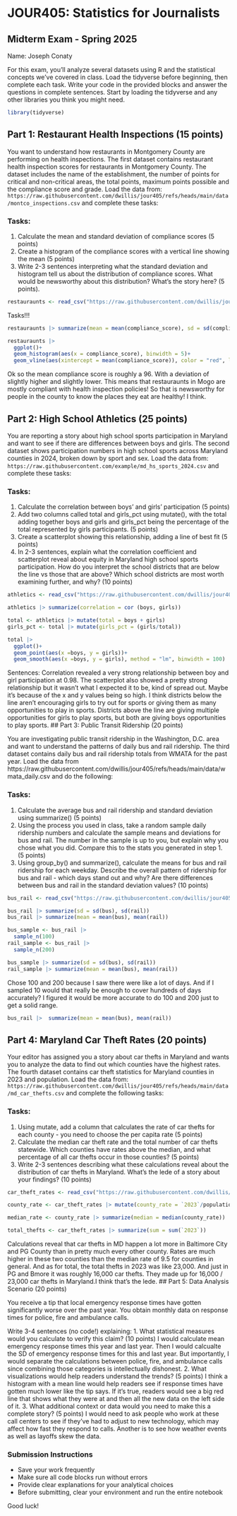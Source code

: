 # JOUR405: Statistics for Journalists
## Midterm Exam - Spring 2025

Name: Joseph Conaty

For this exam, you'll analyze several datasets using R and the statistical concepts we've covered in class. Load the tidyverse before beginning, then complete each task. Write your code in the provided blocks and answer the questions in complete sentences. Start by loading the tidyverse and any other libraries you think you might need.

```r
library(tidyverse)
```

## Part 1: Restaurant Health Inspections (15 points)

You want to understand how restaurants in Montgomery County are performing on health inspections. The first dataset contains restaurant health inspection scores for restaurants in Montgomery County. The dataset includes the name of the establishment, the number of points for critical and non-critical areas, the total points, maximum points possible and the compliance score and grade. Load the data from: `https://raw.githubusercontent.com/dwillis/jour405/refs/heads/main/data/montco_inspections.csv` and complete these tasks:

### Tasks:
1. Calculate the mean and standard deviation of compliance scores (5 points)
2. Create a histogram of the compliance scores with a vertical line showing the mean (5 points)
3. Write 2-3 sentences interpreting what the standard deviation and histogram tell us about the distribution of compliance scores. What would be newsworthy about this distribution? What's the story here? (5 points).

```r
restauraunts <- read_csv("https://raw.githubusercontent.com/dwillis/jour405/refs/heads/main/data/montco_inspections.csv")
```
Tasks!!!
```r
restauraunts |> summarize(mean = mean(compliance_score), sd = sd(compliance_score))
```
```r
restauraunts |> 
  ggplot()+
  geom_histogram(aes(x = compliance_score), binwidth = 5)+
  geom_vline(aes(xintercept = mean(compliance_score)), color = "red", linetype = "dashed", linewidth = 1)
```
Ok so the mean compliance score is roughly a 96. With a deviation of slightly higher and slightly lower. This means that restauraunts in Mogo are mostly compliant with health inspection policies! So that is newsworthy for people in the county to know the places they eat are healthy! I think.

## Part 2: High School Athletics (25 points)

You are reporting a story about high school sports participation in Maryland and want to see if there are differences between boys and girls. The second dataset shows participation numbers in high school sports across Maryland counties in 2024, broken down by sport and sex. Load the data from: `https://raw.githubusercontent.com/example/md_hs_sports_2024.csv` and complete these tasks:

### Tasks:
1. Calculate the correlation between boys' and girls' participation (5 points)
2. Add two columns called total and girls_pct using mutate(), with the total adding together boys and girls and girls_pct being the percentage of the total represented by girls participants. (5 points)
3. Create a scatterplot showing this relationship, adding a line of best fit (5 points)
4. In 2-3 sentences, explain what the correlation coefficient and scatterplot reveal about equity in Maryland high school sports participation. How do you interpret the school districts that are below the line vs those that are above? Which school districts are most worth examining further, and why? (10 points)

```r
athletics <- read_csv("https://raw.githubusercontent.com/dwillis/jour405/refs/heads/main/data/md_hs_participation.csv")
```
```r
athletics |> summarize(correlation = cor (boys, girls))
```

```r
total <- athletics |> mutate(total = boys + girls)
girls_pct <- total |> mutate(girls_pct = (girls/total))
```

```r
total |> 
  ggplot()+
  geom_point(aes(x =boys, y = girls))+
  geom_smooth(aes(x =boys, y = girls), method = "lm", binwidth = 100)
```
Sentences:
Correlation revealed a very strong relationship between boy and girl participation at 0.98. The scatterplot also showed a pretty strong relationship but it wasn't what I expected it to be, kind of spread out. Maybe it's because of the x and y values being so high. I think districts below the line aren't encouraging girls to try out for sports or giving them as many opportunities to play in sports. Districts above the line are giving multiple opportunities for girls to play sports, but both are giving boys opportunities to play sports.
## Part 3: Public Transit Ridership (20 points)

You are investigating public transit ridership in the Washington, D.C. area and want to understand the patterns of daily bus and rail ridership. The third dataset contains daily bus and rail ridership totals from WMATA for the past year. Load the data from https://raw.githubusercontent.com/dwillis/jour405/refs/heads/main/data/wmata_daily.csv and do the following:

### Tasks:
1. Calculate the average bus and rail ridership and standard deviation using summarize() (5 points)
2. Using the process you used in class, take a random sample daily ridership numbers and calculate the sample means and deviations for bus and rail. The number in the sample is up to you, but explain why you chose what you did. Compare this to the stats you generated in step 1. (5 points)
3. Using group_by() and summarize(), calculate the means for bus and rail ridership for each weekday. Describe the overall pattern of ridership for bus and rail - which days stand out and why? Are there differences between bus and rail in the standard deviation values? (10 points)


```r
bus_rail <- read_csv("https://raw.githubusercontent.com/dwillis/jour405/refs/heads/main/data/wmata_daily.csv")
```
```r
bus_rail |> summarize(sd = sd(bus), sd(rail))
bus_rail |> summarize(mean = mean(bus), mean(rail))
```
```r
bus_sample <- bus_rail |> 
  sample_n(100)
rail_sample <- bus_rail |> 
  sample_n(200)
```
```r
bus_sample |> summarize(sd = sd(bus), sd(rail))
rail_sample |> summarize(mean = mean(bus), mean(rail))
```
Chose 100 and 200 because I saw there were like a lot of days. And if I sampled 10 would that really be enough to cover hundreds of days accurately? I figured it would be more accurate to do 100 and 200 just to get a solid range.
```r
bus_rail |>  summarize(mean = mean(bus), mean(rail))
```



## Part 4: Maryland Car Theft Rates (20 points)

Your editor has assigned you a story about car thefts in Maryland and wants you to analyze the data to find out which counties have the highest rates. The fourth dataset contains car theft statistics for Maryland counties in 2023 and population. Load the data from: `https://raw.githubusercontent.com/dwillis/jour405/refs/heads/main/data/md_car_thefts.csv` and complete the following tasks:

### Tasks:
1. Using mutate, add a column that calculates the rate of car thefts for each county - you need to choose the per capita rate (5 points)
2. Calculate the median car theft rate and the total number of car thefts statewide. Which counties have rates above the median, and what percentage of all car thefts occur in those counties? (5 points)
3. Write 2-3 sentences describing what these calculations reveal about the distribution of car thefts in Maryland. What's the lede of a story about your findings? (10 points)


```r
car_theft_rates <- read_csv("https://raw.githubusercontent.com/dwillis/jour405/refs/heads/main/data/md_car_thefts.csv")
```
```r
county_rate <- car_theft_rates |> mutate(county_rate = `2023`/population*10000)
```

```r
median_rate <- county_rate |> summarize(median = median(county_rate))
```

```r
total_thefts <- car_theft_rates |> summarize(sum = sum(`2023`))
```
Calculations reveal that car thefts in MD happen a lot more in Baltimore City and PG County than in pretty much every other county. Rates are much higher in these two counties than the median rate of 9.5 for counties in general. And as for total, the total thefts in 2023 was like 23,000. And just in PG and Bmore it was roughly 16,000 car thefts. They made up for 16,000 / 23,000 car thefts in Maryland.I think that's the lede.
## Part 5: Data Analysis Scenario (20 points)

You receive a tip that local emergency response times have gotten significantly worse over the past year. You obtain monthly data on response times for police, fire and ambulance calls.

Write 3-4 sentences (no code!) explaining:
1. What statistical measures would you calculate to verify this claim? (10 points)
  I would calculate mean emergency response times this year and last year. Then I would calcualte the SD of emergency response times for this and last year. But importantly, I would separate the calculations between police, fire, and ambulance calls since combining those categories is intellectually dishonest. 
2. What visualizations would help readers understand the trends? (5 points)
  I think a histogram with a mean line would help readers see if response times have gotten much lower like the tip says. If it's true, readers would see a big red line that shows what they were at and then all the new data on the left side of it.
3. What additional context or data would you need to make this a complete story? (5 points)
  I would need to ask people who work at these call centers to see if they've had to adjust to new technology, which may affect how fast they respond to calls. Another is to see how weather events as well as layoffs skew the data.


### Submission Instructions
- Save your work frequently
- Make sure all code blocks run without errors
- Provide clear explanations for your analytical choices
- Before submitting, clear your environment and run the entire notebook

Good luck!
